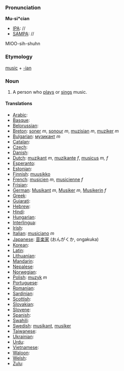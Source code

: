 ===Pronunciation===

'''Mu-si*cian'''
*[[IPA]]: //
*[[SAMPA]]: //
MIOO-sih-shuhn
===Etymology===

[[music]] + [[-ian]]

=== Noun ===
#A person who [[play]]s or [[sing]]s music.

====Translations====

*[[Arabic]]:
*[[Basque]]:
*[[Belorussian]]:
*[[Breton]]: [[soner]] ''m'', [[sonour]] ''m'', [[muzisian]] ''m'', [[muziker]] ''m''
*[[Bulgarian]]: [[музикант]] ''m''
*[[Catalan]]:
*[[Czech]]:
*[[Danish]]:
*[[Dutch]]: [[muzikant]] ''m'', [[muzikante]] ''f'', [[musicus]] ''m, f''
*[[Esperanto]]:
*[[Estonian]]:
*[[Finnish]]: [[muusikko]]
*[[French]]: [[musicien]] ''m'', [[musicienne]] ''f''
*[[Frisian]]:
*[[German]]: [[Musikant]] ''m'', [[Musiker]] ''m'', [[Musikerin]] ''f''
*[[Greek]]:
*[[Gujarati]]:
*[[Hebrew]]:
*[[Hindi]]:
*[[Hungarian]]: 
*[[Interlingua]]:
*[[Irish]]:
*[[Italian]]: [[musiciano]] ''m''
*[[Japanese]]: [[音楽家]] (おんがくか, ongakuka)
*[[Korean]]:
*[[Latin]]:
*[[Lithuanian]]:
*[[Mandarin]]:
*[[Nepalese]]:
*[[Norwegian]]:
*[[Polish]]: [[muzyk]] ''m''
*[[Portuguese]]:
*[[Romanian]]:
*[[Sardinian]]:
*[[Scottish]]:
*[[Slovakian]]:
*[[Slovene]]:
*[[Spanish]]:
*[[Swahili]]:
*[[Swedish]]: [[musikant]], [[musiker]]
*[[Taiwanese]]:
*[[Ukrainian]]:
*[[Urdu]]:
*[[Vietnamese]]:
*[[Waloon]]:
*[[Welsh]]:
*[[Zulu]]: